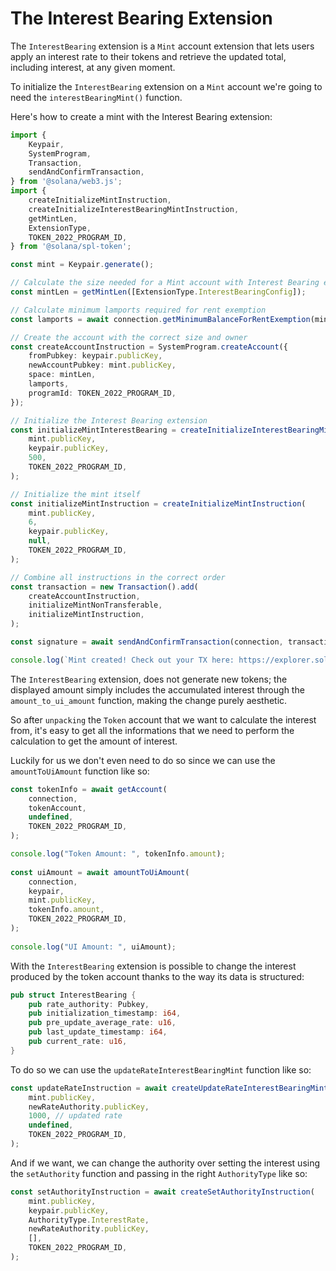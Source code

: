 
# The Interest Bearing Extension

The `InterestBearing` extension is a `Mint` account extension that lets users apply an interest rate to their tokens and retrieve the updated total, including interest, at any given moment.

<ArticleSection name="Initializing the Mint Account" id="initializing-the-mint-account" level="h2" />

To initialize the `InterestBearing` extension on a `Mint` account we're going to need the `interestBearingMint()` function. 

Here's how to create a mint with the Interest Bearing extension:

```ts
import {
    Keypair,
    SystemProgram,
    Transaction,
    sendAndConfirmTransaction,
} from '@solana/web3.js';
import {
    createInitializeMintInstruction,
    createInitializeInterestBearingMintInstruction,
    getMintLen,
    ExtensionType,
    TOKEN_2022_PROGRAM_ID,
} from '@solana/spl-token';

const mint = Keypair.generate();

// Calculate the size needed for a Mint account with Interest Bearing extension
const mintLen = getMintLen([ExtensionType.InterestBearingConfig]);

// Calculate minimum lamports required for rent exemption
const lamports = await connection.getMinimumBalanceForRentExemption(mintLen);

// Create the account with the correct size and owner
const createAccountInstruction = SystemProgram.createAccount({
    fromPubkey: keypair.publicKey,
    newAccountPubkey: mint.publicKey,
    space: mintLen,
    lamports,
    programId: TOKEN_2022_PROGRAM_ID,
});

// Initialize the Interest Bearing extension
const initializeMintInterestBearing = createInitializeInterestBearingMintInstruction(
    mint.publicKey,
    keypair.publicKey,
    500,
    TOKEN_2022_PROGRAM_ID,
);

// Initialize the mint itself
const initializeMintInstruction = createInitializeMintInstruction(
    mint.publicKey,
    6,
    keypair.publicKey,
    null,
    TOKEN_2022_PROGRAM_ID,
);

// Combine all instructions in the correct order
const transaction = new Transaction().add(
    createAccountInstruction,
    initializeMintNonTransferable,
    initializeMintInstruction,
);

const signature = await sendAndConfirmTransaction(connection, transaction, [keypair, mint]);

console.log(`Mint created! Check out your TX here: https://explorer.solana.com/tx/${signature}?cluster=devnet`);
```

<ArticleSection name="Calculating the Interest" id="calculating-the-interest" level="h2" />

The `InterestBearing` extension, does not generate new tokens; the displayed amount simply includes the accumulated interest through the `amount_to_ui_amount` function, making the change purely aesthetic. 

So after `unpacking` the `Token` account that we want to calculate the interest from, it's easy to get all the informations that we need to perform the calculation to get the amount of interest. 

Luckily for us we don't even need to do so since we can use the `amountToUiAmount` function like so:

```ts
const tokenInfo = await getAccount(
    connection,
    tokenAccount,
    undefined,
    TOKEN_2022_PROGRAM_ID,
);

console.log("Token Amount: ", tokenInfo.amount);
    
const uiAmount = await amountToUiAmount(
    connection,
    keypair,
    mint.publicKey,
    tokenInfo.amount,
    TOKEN_2022_PROGRAM_ID,
);
    
console.log("UI Amount: ", uiAmount);
```

<ArticleSection name="Updating the Interest Bearing Extension" id="updating-the-interest-bearing-extension" level="h2" />

With the `InterestBearing` extension is possible to change the interest produced by the token account thanks to the way its data is structured:

```rust
pub struct InterestBearing {
    pub rate_authority: Pubkey,
    pub initialization_timestamp: i64,
    pub pre_update_average_rate: u16,
    pub last_update_timestamp: i64,
    pub current_rate: u16,
}
```

To do so we can use the `updateRateInterestBearingMint` function like so: 

```ts
const updateRateInstruction = await createUpdateRateInterestBearingMintInstruction(
    mint.publicKey,
    newRateAuthority.publicKey,
    1000, // updated rate
    undefined,
    TOKEN_2022_PROGRAM_ID,
);
```

And if we want, we can change the authority over setting the interest using the `setAuthority` function and passing in the right `AuthorityType` like so:

```ts
const setAuthorityInstruction = await createSetAuthorityInstruction(
    mint.publicKey,
    keypair.publicKey,
    AuthorityType.InterestRate,
    newRateAuthority.publicKey,
    [],
    TOKEN_2022_PROGRAM_ID,
);
```
